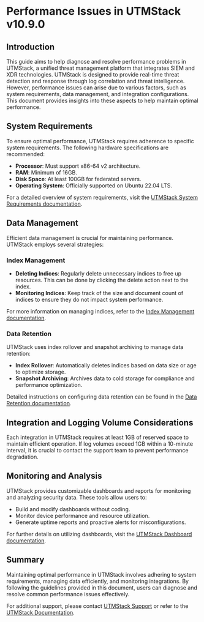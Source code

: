 # Performance Issues in UTMStack v10.9.0

## Introduction

This guide aims to help diagnose and resolve performance problems in UTMStack, a unified threat management platform that integrates SIEM and XDR technologies. UTMStack is designed to provide real-time threat detection and response through log correlation and threat intelligence. However, performance issues can arise due to various factors, such as system requirements, data management, and integration configurations. This document provides insights into these aspects to help maintain optimal performance.

## System Requirements

To ensure optimal performance, UTMStack requires adherence to specific system requirements. The following hardware specifications are recommended:

- **Processor**: Must support x86-64 v2 architecture.
- **RAM**: Minimum of 16GB.
- **Disk Space**: At least 100GB for federated servers.
- **Operating System**: Officially supported on Ubuntu 22.04 LTS.

For a detailed overview of system requirements, visit the [UTMStack System Requirements documentation](https://documentation.utmstack.com/v10/Installation/system_requirements).

## Data Management

Efficient data management is crucial for maintaining performance. UTMStack employs several strategies:

### Index Management

- **Deleting Indices**: Regularly delete unnecessary indices to free up resources. This can be done by clicking the delete action next to the index.
- **Monitoring Indices**: Keep track of the size and document count of indices to ensure they do not impact system performance.

For more information on managing indices, refer to the [Index Management documentation](https://documentation.utmstack.com/v10/configuration/index_management).

### Data Retention

UTMStack uses index rollover and snapshot archiving to manage data retention:

- **Index Rollover**: Automatically deletes indices based on data size or age to optimize storage.
- **Snapshot Archiving**: Archives data to cold storage for compliance and performance optimization.

Detailed instructions on configuring data retention can be found in the [Data Retention documentation](https://documentation.utmstack.com/v10/configuration/data_retention).

## Integration and Logging Volume Considerations

Each integration in UTMStack requires at least 1GB of reserved space to maintain efficient operation. If log volumes exceed 1GB within a 10-minute interval, it is crucial to contact the support team to prevent performance degradation.

## Monitoring and Analysis

UTMStack provides customizable dashboards and reports for monitoring and analyzing security data. These tools allow users to:

- Build and modify dashboards without coding.
- Monitor device performance and resource utilization.
- Generate uptime reports and proactive alerts for misconfigurations.

For further details on utilizing dashboards, visit the [UTMStack Dashboard documentation](https://documentation.utmstack.com/v10/dashboards/dashboard).

## Summary

Maintaining optimal performance in UTMStack involves adhering to system requirements, managing data efficiently, and monitoring integrations. By following the guidelines provided in this document, users can diagnose and resolve common performance issues effectively.

For additional support, please contact [UTMStack Support](https://support.utmstack.com) or refer to the [UTMStack Documentation](https://documentation.utmstack.com/v10/Getting%20started/introduction).
